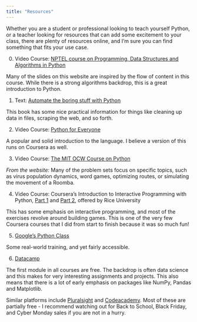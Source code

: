 ```yaml
---
title: "Resources"
---
```


Whether you are a student or professional looking to teach yourself Python, or a teacher looking for resources that can add some excitement to your class, there are plenty of resources online, and I'm sure you can find something that fits your use case.

0. Video Course: [NPTEL course on Programming, Data Structures and Algorithms in Python](https://onlinecourses.nptel.ac.in/noc16_cs11/preview)

Many of the slides on this website are inspired by the flow of content in this course. While there is a strong algorithms backdrop, this is a great introduction to Python.

1. Text: [Automate the boring stuff with Python](https://automatetheboringstuff.com/)

This book has some nice practical information for things like cleaning up data in files, scraping the web, and so forth.

2. Video Course: [Python for Everyone](https://www.youtube.com/playlist?list=PLZm9yAYmyIBidTka0c9PgGRehJvbPMM1h)

A popular and solid introduction to the language. I believe a version of this runs on Coursera as well.

3. Video Course: [The MIT OCW Course on Python](https://ocw.mit.edu/courses/electrical-engineering-and-computer-science/6-00sc-introduction-to-computer-science-and-programming-spring-2011/)

_From the website:_ Many of the problem sets focus on specific topics, such as virus population dynamics, word games, optimizing routes, or simulating the movement of a Roomba.

4. Video Course: Coursera's Introduction to Interactive Programming with Python, [Part 1](https://www.coursera.org/learn/interactive-python-1) and [Part 2](https://www.coursera.org/learn/interactive-python-2), offered by Rice University

This has some emphasis on interactive programming, and most of the exercises revolve around building games. This is one of the very few Coursera courses that I did from start to finish because it was so much fun!

5. [Google's Python Class](https://developers.google.com/edu/python/)

Some real-world training, and yet fairly accessible.

6. [Datacamp](http://www.datacamp.com)

The first module in all courses are free. The backdrop is often data science and this makes for very interesting assignments and projects. This also means that there is a lot of early emphasis on packages like NumPy, Pandas and Matplotlib.

Similar platforms include [Pluralsight](http://pluralsight.com/) and [Codeacademy](http://codeacademy.com/). Most of these are partially free - I recommend watching out for Back to School, Black Friday, and Cyber Monday sales if you are not in a hurry.



